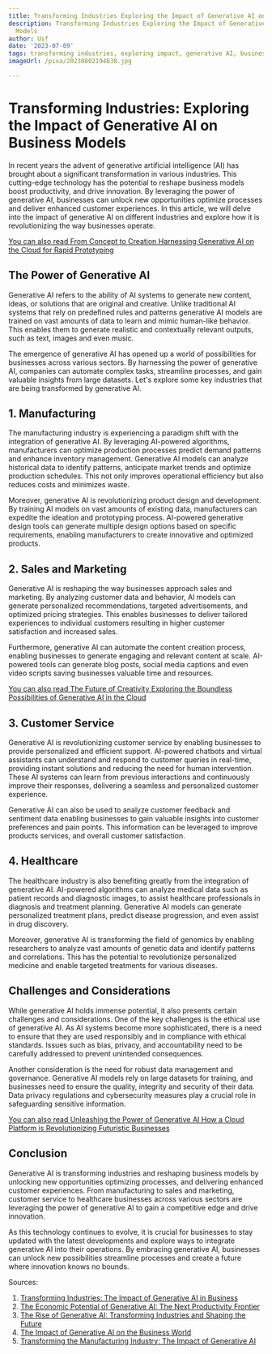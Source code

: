```yaml
---
title: Transforming Industries Exploring the Impact of Generative AI on Business Models
description: Transforming Industries Exploring the Impact of Generative AI on Business
  Models
author: Usf
date: '2023-07-09'
tags: transforming industries, exploring impact, generative AI, business models
imageUrl: /pixa/20230802194838.jpg

---
```

# Transforming Industries: Exploring the Impact of Generative AI on Business Models

In recent years the advent of generative artificial intelligence (AI) has brought about a  significant transformation in various industries. This cutting-edge technology has the potential to reshape business models boost productivity, and drive innovation. By leveraging the  power of generative AI, businesses can unlock new opportunities optimize processes  and  deliver enhanced customer experiences. In this article, we will delve into the impact of generative AI on different industries and explore how it is revolutionizing  the way businesses operate.

[You can also  read From Concept to Creation Harnessing Generative AI on the Cloud for Rapid Prototyping](From%20Concept%20to%20Creation%20Harnessing%20Generative%20AI%20on%20the%20Cloud%20for%20Rapid%20Prototyping)


## The  Power  of Generative AI

Generative AI  refers  to the ability of AI systems to generate new content, ideas, or solutions that are original and creative. Unlike traditional  AI systems that rely on predefined rules and patterns generative AI models are trained on vast amounts of data to learn and mimic human-like behavior. This enables them to generate realistic and contextually relevant outputs, such as text, images and even music.

The emergence of generative AI has  opened  up a world of possibilities for businesses across various sectors. By harnessing the power  of generative AI, companies can automate complex tasks, streamline processes, and gain valuable insights from large datasets. Let's explore some key industries that are being transformed by generative AI.

## 1. Manufacturing

The  manufacturing industry is  experiencing a paradigm  shift with the  integration of generative  AI. By leveraging AI-powered algorithms, manufacturers can optimize production processes predict demand patterns and enhance inventory management. Generative AI models  can analyze historical data to identify patterns, anticipate market trends and optimize production  schedules. This not only improves operational efficiency but also  reduces costs and minimizes waste.

Moreover, generative AI is revolutionizing product design and development. By training AI models on vast amounts of existing data, manufacturers can expedite the ideation and prototyping process. AI-powered generative design tools can generate multiple design options based on specific requirements, enabling  manufacturers to create innovative and optimized products.

## 2. Sales and Marketing

Generative AI is reshaping the way businesses approach sales and marketing.  By analyzing customer data and  behavior, AI  models can  generate personalized recommendations,  targeted advertisements, and optimized  pricing  strategies. This enables businesses to deliver tailored experiences to individual customers resulting in higher  customer satisfaction and increased sales.

Furthermore,  generative AI can automate the  content  creation process, enabling businesses to generate engaging and relevant content at scale. AI-powered tools can generate blog posts, social media captions and even video  scripts saving businesses valuable time and resources.

[You can also read The Future of Creativity Exploring the Boundless Possibilities of Generative AI in the Cloud](The%20Future%20of%20Creativity%20Exploring%20the%20Boundless%20Possibilities%20of%20Generative%20AI%20in%20the%20Cloud)


## 3. Customer Service

Generative  AI is  revolutionizing customer service by enabling businesses to provide personalized and efficient  support. AI-powered  chatbots and virtual assistants can understand and respond to customer queries in real-time, providing instant solutions and reducing the need for human intervention. These AI systems can learn from previous interactions and continuously improve their responses, delivering a seamless  and personalized customer experience.

Generative AI can also be used to analyze  customer feedback and sentiment data  enabling businesses to gain valuable insights into customer preferences and pain  points. This information can be leveraged to improve  products services, and overall  customer  satisfaction.

##  4. Healthcare

The healthcare industry  is also benefiting greatly from the integration of generative AI. AI-powered algorithms can analyze medical data such as patient records and diagnostic images, to assist healthcare professionals in diagnosis and treatment planning. Generative AI models can generate personalized treatment plans, predict  disease progression, and even assist in drug  discovery.

Moreover,  generative AI is transforming  the field of genomics by enabling researchers to analyze vast amounts of genetic  data and identify  patterns and  correlations. This has the potential  to revolutionize personalized medicine and  enable targeted treatments for various  diseases.

## Challenges and Considerations

While generative  AI holds immense potential, it also presents certain challenges and considerations. One of the key  challenges is the ethical use of generative AI. As AI  systems become more  sophisticated, there is a need to ensure that they  are used responsibly  and  in compliance with  ethical standards. Issues such as bias, privacy,  and accountability need to be carefully addressed to  prevent unintended  consequences.

Another consideration is the need for robust data management and governance. Generative  AI models  rely on large datasets for training, and businesses need to ensure the quality, integrity and security of their data. Data privacy regulations  and cybersecurity measures play a  crucial role in safeguarding sensitive information.

[You can also read Unleashing the Power of Generative AI  How a Cloud  Platform is  Revolutionizing Futuristic Businesses](Unleashing%20the%20Power%20of%20Generative%20AI%20How%20a%20Cloud%20Platform%20is%20Revolutionizing%20Futuristic%20Businesses)


## Conclusion

Generative AI is transforming industries and reshaping business models by unlocking new opportunities optimizing processes, and delivering enhanced customer experiences. From manufacturing to sales and marketing, customer service to healthcare  businesses across various sectors are leveraging the  power of  generative AI to  gain a competitive edge and drive innovation.

As this technology  continues to evolve, it  is crucial for businesses to stay updated with the latest developments and explore ways to integrate generative AI into their operations. By  embracing generative  AI, businesses can unlock new possibilities streamline processes and create a future  where innovation knows no bounds.

Sources:
1. [Transforming  Industries: The  Impact of Generative  AI in Business](https://barcelona.tbs-education.com/news/transforming-industries-the-impact-of-generative-ai-in-business/)
2. [The Economic Potential of Generative AI: The Next Productivity Frontier](https://www.mckinsey.com/capabilities/mckinsey-digital/our-insights/the-economic-potential-of-generative-ai-the-next-productivity-frontier)
3. [The Rise of Generative AI: Transforming Industries and Shaping  the Future](https://medium.com/@Nontechpreneur/the-rise-of-generative-ai-transforming-industries-and-shaping-the-future-c71e55bee03f)
4. [The Impact of Generative AI on the Business World](https://www.linkedin.com/pulse/impact-generative-ai-business-world-giuliano-liguori-)
5. [Transforming the Manufacturing Industry: The Impact of Generative AI](https://www.linkedin.com/pulse/transforming-manufacturing-industry-impact-generative-shekhar)